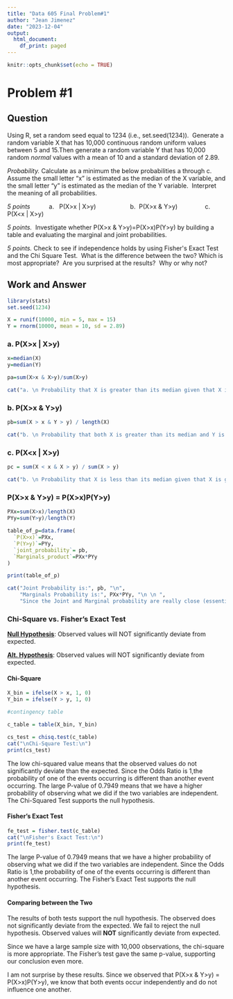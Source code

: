 ---
title: "Data 605 Final Problem#1"
author: "Jean Jimenez"
date: "2023-12-04"
output:
  html_document:
    df_print: paged
---

```{r setup, include=FALSE}
knitr::opts_chunk$set(echo = TRUE)
```

# Problem #1

## Question

Using R, set a random seed equal to 1234 (i.e., set.seed(1234)).  Generate a random variable X that has 10,000 continuous random uniform values between 5 and 15.Then generate a random variable Y that has 10,000 random *normal* values with a mean of 10 and a standard deviation of 2.89.

*Probability.* Calculate as a minimum the below probabilities a through c.  Assume the small letter "x" is estimated as the median of the X variable, and the small letter "y" is estimated as the median of the Y variable.  Interpret the meaning of all probabilities.

*5 points*           a.   P(X\>x \| X\>y)                    b.  P(X\>x & Y\>y)                c.  P(X\<x \| X\>y)                                                

*5 points.*  Investigate whether P(X\>x & Y\>y)=P(X\>x)P(Y\>y) by building a table and evaluating the marginal and joint probabilities.

*5 points.* Check to see if independence holds by using Fisher\'s Exact Test and the Chi Square Test.  What is the difference between the two? Which is most appropriate?  Are you surprised at the results?  Why or why not?

## Work and Answer

```{r}
library(stats)
set.seed(1234)

X = runif(10000, min = 5, max = 15)
Y = rnorm(10000, mean = 10, sd = 2.89)
```

### a. P(X\>x \| X\>y)

```{r}
x=median(X)
y=median(Y)

pa=sum(X>x & X>y)/sum(X>y)

cat("a. \n Probability that X is greater than its median given that X is greater than Y's median is: \n \n", pa, "or", pa*100, "% \n")
```

### b. P(X\>x & Y\>y) 

```{r}

pb=sum(X > x & Y > y) / length(X)

cat("b. \n Probability that both X is greater than its median and Y is greater than its median is: \n \n", pb, "or", pb*100, "% \n")
```

###  c. P(X\<x \| X\>y)

```{r}

pc = sum(X < x & X > y) / sum(X > y)

cat("b. \n Probability that X is less than its median given that X is greater than Y's median.: \n \n", pc, "or", pc*100, "% \n")
```

### P(X\>x & Y\>y) = P(X\>x)P(Y\>y)

```{r}

PXx=sum(X>x)/length(X)
PYy=sum(Y>y)/length(Y)

table_of_p=data.frame(
  `P(X>x)`=PXx,
  `P(Y>y)`=PYy,
  `joint_probability`= pb,
  `Marginals_product`=PXx*PYy
)

print(table_of_p)

cat("Joint Probability is:", pb, "\n",
    "Marginals Probability is:", PXx*PYy, "\n \n ",
    "Since the Joint and Marginal probability are really close (essentially almost the same, we can say that event X and event Y occur independently from one another.")
```

### Chi-Square vs. Fisher's Exact Test

[**Null Hypothesis**]{.underline}: Observed values will NOT significantly deviate from expected.

[**Alt. Hypothesis**]{.underline}: Observed values will NOT significantly deviate from expected.

#### Chi-Square

```{r}

X_bin = ifelse(X > x, 1, 0)
Y_bin = ifelse(Y > y, 1, 0)

#contingency table

c_table = table(X_bin, Y_bin)

cs_test = chisq.test(c_table)
cat("\nChi-Square Test:\n")
print(cs_test)
```

The low chi-squared value means that the observed values do not significantly deviate than the expected. Since the Odds Ratio is 1,the probability of one of the events occurring is different than another event occurring. The large P-value of 0.7949 means that we have a higher probability of observing what we did if the two variables are independent. The Chi-Squared Test supports the null hypothesis.

#### Fisher's Exact Test

```{r}
fe_test = fisher.test(c_table)
cat("\nFisher's Exact Test:\n")
print(fe_test)
```

The large P-value of 0.7949 means that we have a higher probability of observing what we did if the two variables are independent. Since the Odds Ratio is 1,the probability of one of the events occurring is different than another event occurring. The Fisher's Exact Test supports the null hypothesis.

#### Comparing between the Two

The results of both tests support the null hypothesis. The observed does not significantly deviate from the expected. We fail to reject the null hypothesis. Observed values will **NOT** significantly deviate from expected.

Since we have a large sample size with 10,000 observations, the chi-square is more appropriate. The Fisher's test gave the same p-value, supporting our conclusion even more.

I am not surprise by these results. Since we observed that P(X\>x & Y\>y) = P(X\>x)P(Y\>y), we know that both events occur independently and do not influence one another.
